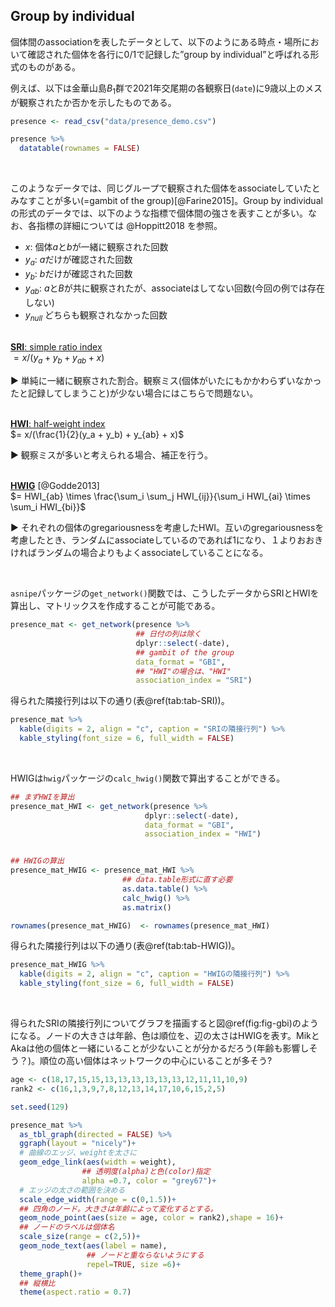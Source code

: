 ## Group by individual {#s2-2}    
個体間のassociationを表したデータとして、以下のようにある時点・場所において確認された個体を各行に0/1で記録した"group by individual"と呼ばれる形式のものがある。  

例えば、以下は金華山島$B_1$群で2021年交尾期の各観察日(`date`)に9歳以上のメスが観察されたか否かを示したものである。  
```r
presence <- read_csv("data/presence_demo.csv")

presence %>% 
  datatable(rownames = FALSE)
```
<br/>  

このようなデータでは、同じグループで観察された個体をassociateしていたとみなすことが多い(=gambit of the group)[@Farine2015]。Group by individualの形式のデータでは、以下のような指標で個体間の強さを表すことが多い。なお、各指標の詳細については @Hoppitt2018 を参照。  

- $x$: 個体$a$と$b$が一緒に観察された回数  
- $y_a$: $a$だけが確認された回数  
- $y_b$: $b$だけが確認された回数  
- $y_{ab}$: $a$と$B$が共に観察されたが、associateはしてない回数(今回の例では存在しない)  
- $y_{null}$ どちらも観察されなかった回数  
<br/>  

<u>**SRI**: simple ratio index</u>    
$= x/(y_a + y_b + y_{ab} + x)$  

▶ 単純に一緒に観察された割合。観察ミス(個体がいたにもかかわらずいなかったと記録してしまうこと)が少ない場合にはこちらで問題ない。   
<br/>  

<u>**HWI**: half-weight index</u>      
$= x/(\frac{1}{2}(y_a + y_b) + y_{ab} + x)$  

▶ 観察ミスが多いと考えられる場合、補正を行う。  
<br/>  

<u>**HWIG**</u> [@Godde2013]   
$= HWI_{ab} \times \frac{\sum_i \sum_j HWI_{ij}}{\sum_i HWI_{ai} \times \sum_i HWI_{bi}}$  

▶ それぞれの個体のgregariousnessを考慮したHWI。互いのgregariousnessを考慮したとき、ランダムにassociateしているのであれば1になり、１よりおおきければランダムの場合よりもよくassociateしていることになる。  

<br/>  


`asnipe`パッケージの`get_network()`関数では、こうしたデータからSRIとHWIを算出し、マトリックスを作成することが可能である。
```r
presence_mat <- get_network(presence %>%
                            ## 日付の列は除く
                            dplyr::select(-date),
                            ## gambit of the group
                            data_format = "GBI",
                            ## "HWI"の場合は、"HWI"
                            association_index = "SRI")  
```

得られた隣接行列は以下の通り(表\@ref(tab:tab-SRI))。  
```r
presence_mat %>% 
  kable(digits = 2, align = "c", caption = "SRIの隣接行列") %>% 
  kable_styling(font_size = 6, full_width = FALSE)    
```
<br/>  

HWIGは`hwig`パッケージの`calc_hwig()`関数で算出することができる。  
```r
## まずHWIを算出  
presence_mat_HWI <- get_network(presence %>%
                              dplyr::select(-date),
                              data_format = "GBI",
                              association_index = "HWI")


## HWIGの算出
presence_mat_HWIG <- presence_mat_HWI %>% 
                         ## data.table形式に直す必要
                         as.data.table() %>% 
                         calc_hwig() %>% 
                         as.matrix()   

rownames(presence_mat_HWIG)  <- rownames(presence_mat_HWI)
```

得られた隣接行列は以下の通り(表\@ref(tab:tab-HWIG))。  
```r
presence_mat_HWIG %>% 
  kable(digits = 2, align = "c", caption = "HWIGの隣接行列") %>%
  kable_styling(font_size = 6, full_width = FALSE)
```
<br/>  


得られたSRIの隣接行列についてグラフを描画すると図\@ref(fig:fig-gbi)のようになる。ノードの大きさは年齢、色は順位を、辺の太さはHWIGを表す。MikとAkaは他の個体と一緒にいることが少ないことが分かるだろう(年齢も影響しそう？)。順位の高い個体はネットワークの中心にいることが多そう?   
```r
age <- c(18,17,15,15,13,13,13,13,13,13,12,11,11,10,9)
rank2 <- c(16,1,3,9,7,8,12,13,14,17,10,6,15,2,5)

set.seed(129)

presence_mat %>% 
  as_tbl_graph(directed = FALSE) %>% 
  ggraph(layout = "nicely")+
  # 曲線のエッジ、weightを太さに
  geom_edge_link(aes(width = weight),
                ## 透明度(alpha)と色(color)指定
                alpha =0.7, color = "grey67")+
  # エッジの太さの範囲を決める  
  scale_edge_width(range = c(0,1.5))+
  ## 四角のノード。大きさは年齢によって変化するとする。  
  geom_node_point(aes(size = age, color = rank2),shape = 16)+
  ## ノードのラベルは個体名  
  scale_size(range = c(2,5))+
  geom_node_text(aes(label = name), 
                 ## ノードと重ならないようにする 
                 repel=TRUE, size =6)+
  theme_graph()+
  ## 縦横比
  theme(aspect.ratio = 0.7)
```


